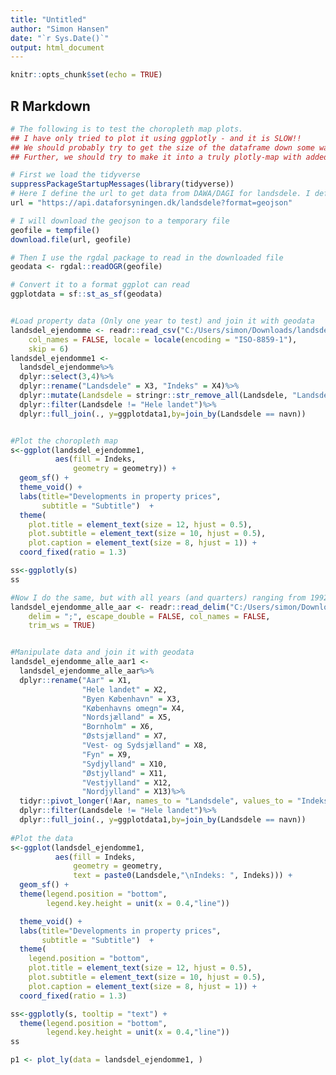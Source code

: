 ```yaml
---
title: "Untitled"
author: "Simon Hansen"
date: "`r Sys.Date()`"
output: html_document
---
```


```r
knitr::opts_chunk$set(echo = TRUE)
```

## R Markdown

```r
# The following is to test the choropleth map plots.
## I have only tried to plot it using ggplotly - and it is SLOW!!
## We should probably try to get the size of the dataframe down some way (its 2.3 gb currently). 
## Further, we should try to make it into a truly plotly-map with added traces. 

# First we load the tidyverse
suppressPackageStartupMessages(library(tidyverse))
# Here I define the url to get data from DAWA/DAGI for landsdele. I define that the format should be geojson
url = "https://api.dataforsyningen.dk/landsdele?format=geojson"

# I will download the geojson to a temporary file
geofile = tempfile()
download.file(url, geofile)

# Then I use the rgdal package to read in the downloaded file
geodata <- rgdal::readOGR(geofile)

# Convert it to a format ggplot can read
ggplotdata = sf::st_as_sf(geodata)


#Load property data (Only one year to test) and join it with geodata
landsdel_ejendomme <- readr::read_csv("C:/Users/simon/Downloads/landsdel_ejendomme.csv", 
    col_names = FALSE, locale = locale(encoding = "ISO-8859-1"), 
    skip = 6)
landsdel_ejendomme1 <- 
  landsdel_ejendomme%>%
  dplyr::select(3,4)%>%
  dplyr::rename("Landsdele" = X3, "Indeks" = X4)%>%
  dplyr::mutate(Landsdele = stringr::str_remove_all(Landsdele, "Landsdel "))%>%
  dplyr::filter(Landsdele != "Hele landet")%>%
  dplyr::full_join(., y=ggplotdata1,by=join_by(Landsdele == navn))


#Plot the choropleth map
s<-ggplot(landsdel_ejendomme1, 
          aes(fill = Indeks, 
              geometry = geometry)) +
  geom_sf() +
  theme_void() +
  labs(title="Developments in property prices",
       subtitle = "Subtitle")  +
  theme(
    plot.title = element_text(size = 12, hjust = 0.5),
    plot.subtitle = element_text(size = 10, hjust = 0.5),
    plot.caption = element_text(size = 8, hjust = 1)) +
  coord_fixed(ratio = 1.3)

ss<-ggplotly(s)
ss
```



```r
#Now I do the same, but with all years (and quarters) ranging from 1992-2023
landsdel_ejendomme_alle_aar <- readr::read_delim("C:/Users/simon/Downloads/landsdel_ejendomme_alle_aar.csv", 
    delim = ";", escape_double = FALSE, col_names = FALSE, 
    trim_ws = TRUE)


#Manipulate data and join it with geodata
landsdel_ejendomme_alle_aar1 <- 
  landsdel_ejendomme_alle_aar%>%
  dplyr::rename("Aar" = X1, 
                "Hele landet" = X2,
                "Byen København" = X3,
                "Københavns omegn"= X4,
                "Nordsjælland" = X5,
                "Bornholm" = X6,
                "Østsjælland" = X7,
                "Vest- og Sydsjælland" = X8,
                "Fyn" = X9,
                "Sydjylland" = X10,
                "Østjylland" = X11,
                "Vestjylland" = X12,
                "Nordjylland" = X13)%>%
  tidyr::pivot_longer(!Aar, names_to = "Landsdele", values_to = "Indeks")%>%
  dplyr::filter(Landsdele != "Hele landet")%>%
  dplyr::full_join(., y=ggplotdata1,by=join_by(Landsdele == navn))
  
#Plot the data
s<-ggplot(landsdel_ejendomme1, 
          aes(fill = Indeks, 
              geometry = geometry,
              text = paste0(Landsdele,"\nIndeks: ", Indeks))) +
  geom_sf() +
  theme(legend.position = "bottom",
        legend.key.height = unit(x = 0.4,"line"))

  theme_void() +
  labs(title="Developments in property prices",
       subtitle = "Subtitle")  +
  theme(
    legend.position = "bottom", 
    plot.title = element_text(size = 12, hjust = 0.5),
    plot.subtitle = element_text(size = 10, hjust = 0.5),
    plot.caption = element_text(size = 8, hjust = 1)) +
  coord_fixed(ratio = 1.3)

ss<-ggplotly(s, tooltip = "text") +
  theme(legend.position = "bottom",
        legend.key.height = unit(x = 0.4,"line"))
ss
```


```r
p1 <- plot_ly(data = landsdel_ejendomme1, )
```

